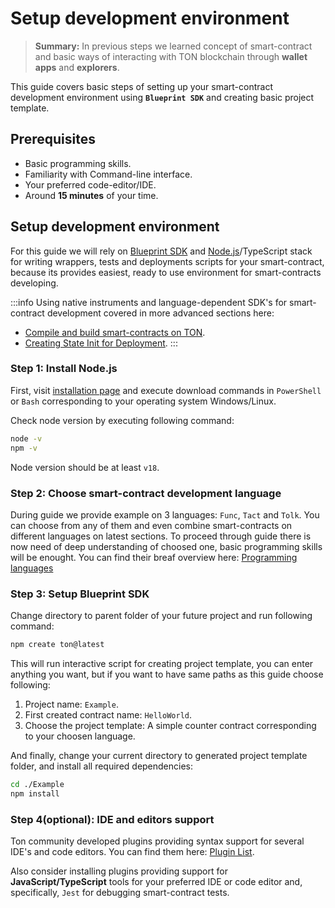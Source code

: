 # Setup development environment

> **Summary:** In previous steps we learned concept of smart-contract and basic ways of interacting with TON blockchain through **wallet apps** and **explorers**.

This guide covers basic steps of setting up your smart-contract development environment using **`Blueprint SDK`** and creating basic project template.

## Prerequisites

 - Basic programming skills.
 - Familiarity with Command-line interface.
 - Your preferred code-editor/IDE.
 - Around __15 minutes__ of your time.

## Setup development environment

For this guide we will rely on [Blueprint SDK](https://github.com/ton-org/blueprint) and [Node.js](https://nodejs.org/en)/TypeScript stack for writing wrappers, tests and deployments scripts for your smart-contract, because its provides easiest, ready to use environment for smart-contracts developing. 

:::info
Using native instruments and language-dependent SDK's for smart-contract development covered in more advanced sections here:
 - [Compile and build smart-contracts on TON](/v3/documentation/archive/compile#ton-compiler).
 - [Creating State Init for Deployment](/v3/guidelines/smart-contracts/howto/wallet#creating-the-state-init-for-deployment).
:::

### Step 1: Install Node.js

First, visit [installation page](https://nodejs.org/en/download) and execute download commands in `PowerShell` or `Bash` corresponding to your operating system Windows/Linux. 

Check node version by executing following command:

```bash
node -v
npm -v
```
Node version should be at least `v18`.


### Step 2: Choose smart-contract development language

During guide we provide example on 3 languages: `Func`, `Tact` and `Tolk`. You can choose from any of them and even combine smart-contracts on different languages on latest sections. To proceed through guide there is now need of deep understanding of choosed one, basic programming skills will be enought. You can find their breaf overview here: [Programming languages](/v3/documentation/smart-contracts/overview#programming-languages)

### Step 3: Setup Blueprint SDK

Change directory to parent folder of your future project and run following command:

```bash
npm create ton@latest
```

This will run interactive script for creating project template, you can enter anything you want, but if you want to have same paths as this guide choose following:
1. Project name: `Example`.
2. First created contract name: `HelloWorld`.
3. Choose the project template: A simple counter contract corresponding to your choosen language.

And finally, change your current directory to generated project template folder, and install all required dependencies:

```bash
cd ./Example
npm install
```

### Step 4(optional): IDE and editors support

Ton community developed plugins providing syntax support for several IDE's and code editors. You can find them here: [Plugin List](https://docs.ton.org/v3/documentation/smart-contracts/getting-started/ide-plugins).

Also consider installing plugins providing support for **JavaScript/TypeScript** tools for your preferred IDE or code editor and, specifically, `Jest` for debugging smart-contract tests.

